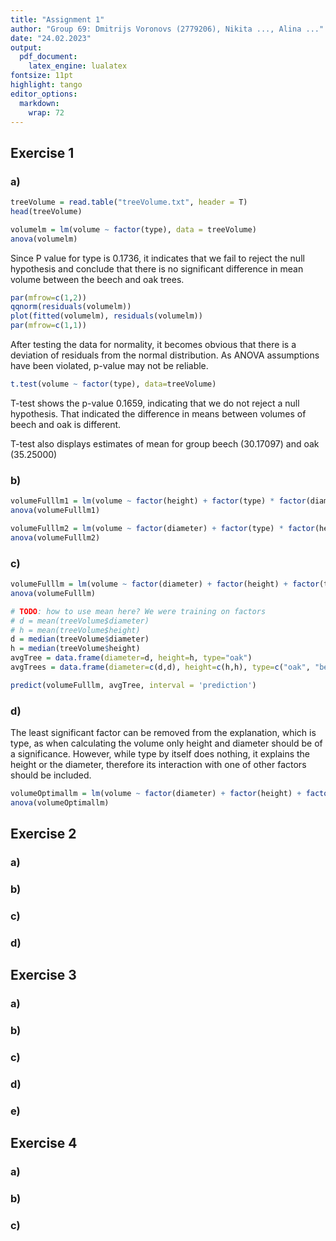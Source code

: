 ```yaml
---
title: "Assignment 1"
author: "Group 69: Dmitrijs Voronovs (2779206), Nikita ..., Alina ..."
date: "24.02.2023"
output: 
  pdf_document: 
    latex_engine: lualatex
fontsize: 11pt
highlight: tango
editor_options: 
  markdown: 
    wrap: 72
---
```


## Exercise 1

```{=html}
<!--# 
The Amsterdamsche Bos forestry wishes to estimate the total wood volume of the trees on its domain. To this end the forestry has cut a sample of 59 trees of their most prevalent types beech and oak and collected the data from the cut trees in the file treeVolume.txt Download treeVolume.txt. The volume of these trees alongside with their height and trunk diameter have been measured; these are the columns volume, height and diameter, respectively. Column type gives the tree type: Beech or Oak. The tree type, height and diameter can be measured in the field without sacrificing the tree. The forestry hypothesizes that these are predictive of the wood volume.
 -->
```
### a)

```{=html}
<!--# 
a)  Investigate whether the tree type influences volume by performing ANOVA, without taking diameter and height into account. Can a t-test be related to the above ANOVA test? Estimate the volumes for the two tree types.
 -->
```
```r
treeVolume = read.table("treeVolume.txt", header = T)
head(treeVolume)
```

```r
volumelm = lm(volume ~ factor(type), data = treeVolume)
anova(volumelm)
```

Since P value for type is 0.1736, it indicates that we fail to reject
the null hypothesis and conclude that there is no significant difference
in mean volume between the beech and oak trees.

```r
par(mfrow=c(1,2))
qqnorm(residuals(volumelm))
plot(fitted(volumelm), residuals(volumelm))
par(mfrow=c(1,1))
```

After testing the data for normality, it becomes obvious that there is a
deviation of residuals from the normal distribution. As ANOVA
assumptions have been violated, p-value may not be reliable.

```r
t.test(volume ~ factor(type), data=treeVolume)
```

T-test shows the p-value 0.1659, indicating that we do not reject a null
hypothesis. That indicated the difference in means between volumes of
beech and oak is different.

T-test also displays estimates of mean for group beech (30.17097) and
oak (35.25000)

### b)

```{=html}
<!--# 
b)  Now include diameter and height as explanatory variables into the analysis. Investigate whether the influence of diameter on volume is similar for the both tree types. Do the same for the influence of height on volume. (Consider at most one (relevant) pairwise interaction per model.) Comment.
 -->
```
```r
volumeFulllm1 = lm(volume ~ factor(height) + factor(type) * factor(diameter), data = treeVolume)
anova(volumeFulllm1)
```

<!--#TODO: clarify that summary shows only factor(type)oak.Should we use separate data for each model i.e. oak_data <- subset(treeVolume, type == "oak")-->

```r
volumeFulllm2 = lm(volume ~ factor(diameter) + factor(type) * factor(height), data = treeVolume)
anova(volumeFulllm2)
```

### c)

```{=html}
<!--# 

c)  Using the results from c), investigate how diameter, height and type influence volume. Comment. Using the resulting model, predict the volume for a tree with the (overall) average diameter and height?

 -->
```
```r
volumeFulllm = lm(volume ~ factor(diameter) + factor(height) + factor(type), data = treeVolume)
anova(volumeFulllm)
```

<!--# TODO: how to comment? -->

```r
# TODO: how to use mean here? We were training on factors
# d = mean(treeVolume$diameter)
# h = mean(treeVolume$height)
d = median(treeVolume$diameter)
h = median(treeVolume$height)
avgTree = data.frame(diameter=d, height=h, type="oak")
avgTrees = data.frame(diameter=c(d,d), height=c(h,h), type=c("oak", "beech"))

predict(volumeFulllm, avgTree, interval = 'prediction')
```

### d)

```{=html}
<!--# 

d)  Propose a transformation of the explanatory variables that possibly yields a better model (verify this).  (Hint: think of a natural link between the response and explanatory variables.)

 -->
```
The least significant factor can be removed from the explanation, which
is type, as when calculating the volume only height and diameter should
be of a significance. However, while type by itself does nothing, it
explains the height or the diameter, therefore its interaction with one
of other factors should be included.

```r
volumeOptimallm = lm(volume ~ factor(diameter) + factor(height) + factor(height):factor(type), data = treeVolume)
anova(volumeOptimallm)
```

<!--# TODO: is it good enough? How to measure the model effectivnesS? lecture 8, Diagnostic in linear regression?? -->

## Exercise 2

### a)

### b)

### c)

### d)

## Exercise 3

### a)

### b)

### c)

### d)

### e)

## Exercise 4

### a)

### b)

### c)
